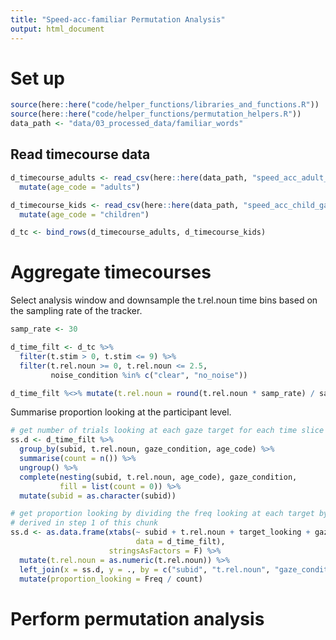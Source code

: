 ```yaml
---
title: "Speed-acc-familiar Permutation Analysis"
output: html_document
---
```


# Set up

```r
source(here::here("code/helper_functions/libraries_and_functions.R"))
source(here::here("code/helper_functions/permutation_helpers.R"))
data_path <- "data/03_processed_data/familiar_words"
```

## Read timecourse data

```r
d_timecourse_adults <- read_csv(here::here(data_path, "speed_acc_adult_ng_timecourse_tidy.csv.gz")) %>%
  mutate(age_code = "adults")

d_timecourse_kids <- read_csv(here::here(data_path, "speed_acc_child_gaze_timecourse_tidy.csv.gz")) %>%
  mutate(age_code = "children")

d_tc <- bind_rows(d_timecourse_adults, d_timecourse_kids)
```

# Aggregate timecourses

Select analysis window and downsample the t.rel.noun time bins based on the sampling rate of the tracker. 

```r
samp_rate <- 30

d_time_filt <- d_tc %>% 
  filter(t.stim > 0, t.stim <= 9) %>% 
  filter(t.rel.noun >= 0, t.rel.noun <= 2.5,
         noise_condition %in% c("clear", "no_noise"))

d_time_filt %<>% mutate(t.rel.noun = round(t.rel.noun * samp_rate) / samp_rate)
```

Summarise proportion looking at the participant level.

```r
# get number of trials looking at each gaze target for each time slice
ss.d <- d_time_filt %>% 
  group_by(subid, t.rel.noun, gaze_condition, age_code) %>% 
  summarise(count = n()) %>% 
  ungroup() %>% 
  complete(nesting(subid, t.rel.noun, age_code), gaze_condition,
           fill = list(count = 0)) %>% 
  mutate(subid = as.character(subid))

# get proportion looking by dividing the freq looking at each target by the total looking 
# derived in step 1 of this chunk
ss.d <- as.data.frame(xtabs(~ subid + t.rel.noun + target_looking + gaze_condition + age_code, 
                            data = d_time_filt),
                      stringsAsFactors = F) %>% 
  mutate(t.rel.noun = as.numeric(t.rel.noun)) %>% 
  left_join(x = ss.d, y = ., by = c("subid", "t.rel.noun", "gaze_condition", "age_code")) %>% 
  mutate(proportion_looking = Freq / count)
```

# Perform permutation analysis
